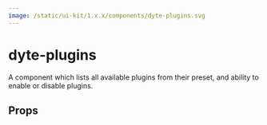```yaml
---
image: /static/ui-kit/1.x.x/components/dyte-plugins.svg
---
```


# dyte-plugins

A component which lists all available plugins from their preset,
and ability to enable or disable plugins.

## Props

<PropsTable of="dyte-plugins" />
